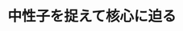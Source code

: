 ﻿---
title: "中性子を捉えて核心に迫る"
category: "環境・社会理工学院"
vol: 54
interviewee: "井頭 政之 "
url: ""
tags: ["反応","核","測定","面積"]
pdf: "54-1.pdf"
career: ""
pdfurl: "54-1/54-1.pdf"
preface: "中性子捕獲の起こりやすさを表す中性子捕獲断面積。その測定を通じ、中性子捕獲反応の起こりやすさが中性子の速さに比例するというv則の実証に成功した井頭を紹介する。"
---
